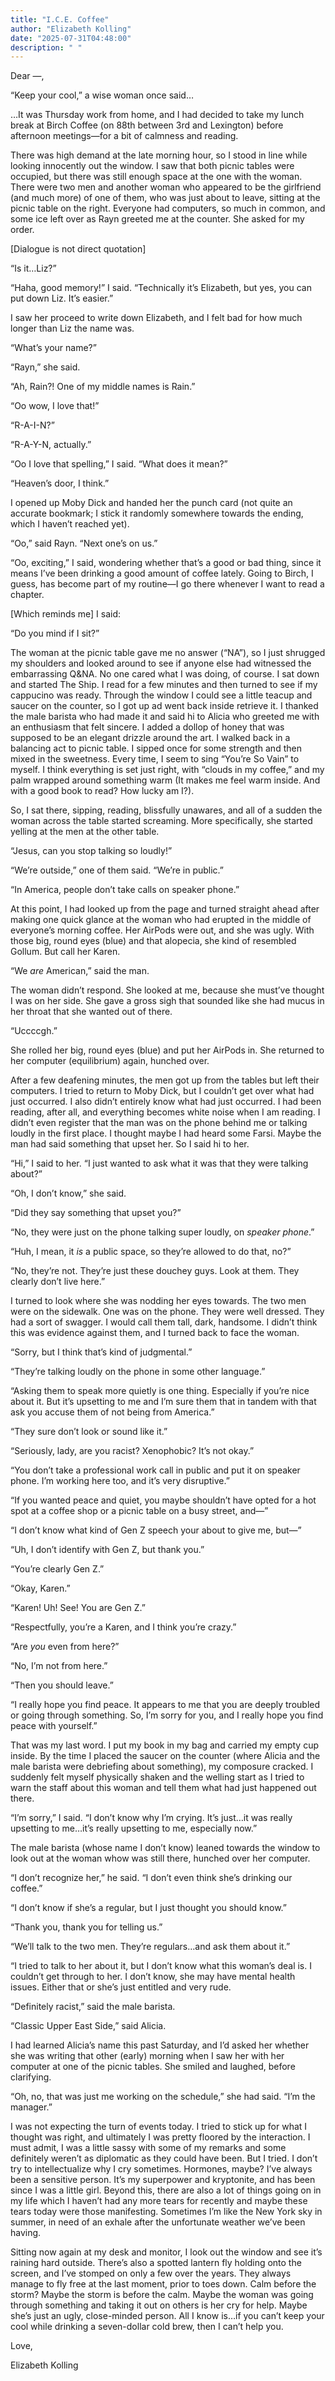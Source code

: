 ```yaml
---
title: "I.C.E. Coffee"
author: "Elizabeth Kolling"
date: "2025-07-31T04:48:00"
description: " "
---
```


Dear —, 

“Keep your cool,” a wise woman once said…

…It was Thursday work from home, and I had decided to take my lunch break at Birch Coffee (on 88th between 3rd and Lexington) before afternoon meetings—for a bit of calmness and reading.

There was high demand at the late morning hour, so I stood in line while looking innocently out the window. I saw that both picnic tables were occupied, but there was still enough space at the one with the woman. There were two men and another woman who appeared to be the girlfriend (and much more) of one of them, who was just about to leave, sitting at the picnic table on the right. Everyone had computers, so much in common, and some ice left over as Rayn greeted me at the counter. She asked for my order.

[Dialogue is not direct quotation]

“Is it…Liz?”

“Haha, good memory!" I said. "Technically it’s Elizabeth, but yes, you can put down Liz. It’s easier.”

I saw her proceed to write down Elizabeth, and I felt bad for how much longer than Liz the name was. 

“What’s your name?”

"Rayn," she said. 

“Ah, Rain?! One of my middle names is Rain.”

“Oo wow, I love that!”

“R-A-I-N?”

“R-A-Y-N, actually.”

“Oo I love that spelling,” I said. “What does it mean?”

“Heaven’s door, I think.”

I opened up Moby Dick and handed her the punch card (not quite an accurate bookmark; I stick it randomly somewhere towards the ending, which I haven't reached yet).

“Oo,” said Rayn. “Next one’s on us.”

“Oo, exciting,” I said, wondering whether that’s a good or bad thing, since it means I’ve been drinking a good amount of coffee lately. Going to Birch, I guess, has become part of my routine—I go there whenever I want to read a chapter. 

[Which reminds me] I said:

“Do you mind if I sit?” 

The woman at the picnic table gave me no answer (“NA”), so I just shrugged my shoulders and looked around to see if anyone else had witnessed the embarrassing Q&NA. No one cared what I was doing, of course. I sat down and started The Ship. I read for a few minutes and then turned to see if my cappucino was ready. Through the window I could see a little teacup and saucer on the counter, so I got up ad went back inside retrieve it. I thanked the male barista who had made it and said hi to Alicia who greeted me with an enthusiasm that felt sincere. I added a dollop of honey that was supposed to be an elegant drizzle around the art. I walked back in a balancing act to picnic table. I sipped once for some strength and then mixed in the sweetness. Every time, I seem to sing "You're So Vain" to myself. I think everything is set just right, with "clouds in my coffee," and my palm wrapped around something warm (It makes me feel warm inside. And with a good book to read? How lucky am I?). 

So, I sat there, sipping, reading, blissfully unawares, and all of a sudden the woman across the table started screaming. More specifically, she started yelling at the men at the other table. 

“Jesus, can you stop talking so loudly!”

“We’re outside,” one of them said. “We’re in public.” 

“In America, people don’t take calls on speaker phone.”

At this point, I had looked up from the page and turned straight ahead after making one quick glance at the woman who had erupted in the middle of everyone's morning coffee. Her AirPods were out, and she was ugly. With those big, round eyes (blue) and that alopecia, she kind of resembled Gollum. But call her Karen.

“We *are* American,” said the man.

The woman didn't respond. She looked at me, because she must've thought I was on her side. She gave a gross sigh that sounded like she had mucus in her throat that she wanted out of there.

“Uccccgh.”

She rolled her big, round eyes (blue) and put her AirPods in. She returned to her computer (equilibrium) again, hunched over.

After a few deafening minutes, the men got up from the tables but left their computers. I tried to return to Moby Dick, but I couldn’t get over what had just occurred. I also didn’t entirely know what had just occurred. I had been reading, after all, and everything becomes white noise when I am reading. I didn’t even register that the man was on the phone behind me or talking loudly in the first place. I thought maybe I had heard some Farsi. Maybe the man had said something that upset her. So I said hi to her.

“Hi,” I said to her. “I just wanted to ask what it was that they were talking about?”

“Oh, I don't know," she said. 

"Did they say something that upset you?"

"No, they were just on the phone talking super loudly, on *speaker phone*.”

“Huh, I mean, it *is* a public space, so they’re allowed to do that, no?”

“No, they’re not. They’re just these douchey guys. Look at them. They clearly don’t live here.”

I turned to look where she was nodding her eyes towards. The two men were on the sidewalk. One was on the phone. They were well dressed. They had a sort of swagger. I would call them tall, dark, handsome. I didn't think this was evidence against them, and I turned back to face the woman.

“Sorry, but I think that’s kind of judgmental.”

“They’re talking loudly on the phone in some other language.”

“Asking them to speak more quietly is one thing. Especially if you’re nice about it. But it’s upsetting to me and I'm sure them that in tandem with that ask you accuse them of not being from America.”

“They sure don’t look or sound like it.”

“Seriously, lady, are you racist? Xenophobic? It’s not okay.”

“You don’t take a professional work call in public and put it on speaker phone. I’m working here too, and it’s very disruptive.”

“If you wanted peace and quiet, you maybe shouldn’t have opted for a hot spot at a coffee shop or a picnic table on a busy street, and—”

“I don’t know what kind of Gen Z speech your about to give me, but—”

“Uh, I don’t identify with Gen Z, but thank you.”

“You’re clearly Gen Z.”

“Okay, Karen.”

“Karen! Uh! See! You are Gen Z.”

“Respectfully, you're a Karen, and I think you’re crazy.”

“Are *you* even from here?”

“No, I'm not from here."

"Then you should leave."

"I really hope you find peace. It appears to me that you are deeply troubled or going through something. So, I'm sorry for you, and I really hope you find peace with yourself.”

That was my last word. I put my book in my bag and carried my empty cup inside. By the time I placed the saucer on the counter (where Alicia and the male barista were debriefing about something), my composure cracked. I suddenly felt myself physically shaken and the welling start as I tried to warn the staff about this woman and tell them what had just happened out there.

“I’m sorry,” I said. “I don’t know why I’m crying. It’s just...it was really upsetting to me...it's really upsetting to me, especially now.”

The male barista (whose name I don’t know) leaned towards the window to look out at the woman whow was still there, hunched over her computer.

“I don’t recognize her,” he said. “I don’t even think she’s drinking our coffee.”

“I don’t know if she’s a regular, but I just thought you should know.”

“Thank you, thank you for telling us.”

“We’ll talk to the two men. They're regulars...and ask them about it.”

“I tried to talk to her about it, but I don’t know what this woman’s deal is. I couldn’t get through to her. I don’t know, she may have mental health issues. Either that or she’s just entitled and very rude.

“Definitely racist,” said the male barista.
 
“Classic Upper East Side,” said Alicia.

I had learned Alicia’s name this past Saturday, and I’d asked her whether she was writing that other (early) morning when I saw her with her computer at one of the picnic tables. She smiled and laughed, before clarifying. 

“Oh, no, that was just me working on the schedule,” she had said. “I’m the manager.”

I was not expecting the turn of events today. I tried to stick up for what I thought was right, and ultimately I was pretty floored by the interaction. I must admit, I was a little sassy with some of my remarks and some definitely weren't as diplomatic as they could have been. But I tried. I don’t try to intellectualize why I cry sometimes. Hormones, maybe? I’ve always been a sensitive person. It’s my superpower and kryptonite, and has been since I was a little girl. Beyond this, there are also a lot of things going on in my life which I haven’t had any more tears for recently and maybe these tears today were those manifesting. Sometimes I’m like the New York sky in summer, in need of an exhale after the unfortunate weather we’ve been having. 

Sitting now again at my desk and monitor, I look out the window and see it’s raining hard outside. There’s also a spotted lantern fly holding onto the screen, and I’ve stomped on only a few over the years. They always manage to fly free at the last moment, prior to toes down. Calm before the storm? Maybe the storm is before the calm. Maybe the woman was going through something and taking it out on others is her cry for help. Maybe she's just an ugly, close-minded person. All I know is...if you can’t keep your cool while drinking a seven-dollar cold brew, then I can’t help you. 

Love, 

Elizabeth Kolling
